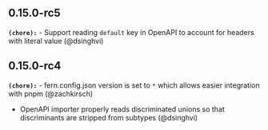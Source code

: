 ## 0.15.0-rc5
**`(chore):`** - Support reading `default` key in OpenAPI to account for headers with literal value (@dsinghvi) 

## 0.15.0-rc4
**`(chore):`** - fern.config.json version is set to `*` which allows easier integration with pnpm (@zachkirsch) 
- OpenAPI importer properly reads discriminated unions so that discriminants are stripped from subtypes (@dsinghvi) 


